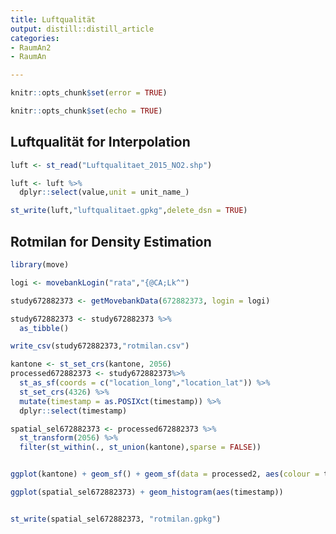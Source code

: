 ```yaml
---
title: Luftqualität
output: distill::distill_article
categories:
- RaumAn2
- RaumAn

---
```


```r
knitr::opts_chunk$set(error = TRUE)
```


```r
knitr::opts_chunk$set(echo = TRUE)
```


## Luftqualität for Interpolation

```r
luft <- st_read("Luftqualitaet_2015_NO2.shp")

luft <- luft %>%
  dplyr::select(value,unit = unit_name_)

st_write(luft,"luftqualitaet.gpkg",delete_dsn = TRUE)
```



## Rotmilan for Density Estimation

```r

library(move)

logi <- movebankLogin("rata","{@CA;Lk^")

study672882373 <- getMovebankData(672882373, login = logi)

study672882373 <- study672882373 %>%
  as_tibble()

write_csv(study672882373,"rotmilan.csv")

kantone <- st_set_crs(kantone, 2056)
processed672882373 <- study672882373%>%
  st_as_sf(coords = c("location_long","location_lat")) %>%
  st_set_crs(4326) %>%
  mutate(timestamp = as.POSIXct(timestamp)) %>%
  dplyr::select(timestamp)

spatial_sel672882373 <- processed672882373 %>%
  st_transform(2056) %>%
  filter(st_within(., st_union(kantone),sparse = FALSE))


ggplot(kantone) + geom_sf() + geom_sf(data = processed2, aes(colour = timestamp))

ggplot(spatial_sel672882373) + geom_histogram(aes(timestamp))


st_write(spatial_sel672882373, "rotmilan.gpkg")


```


